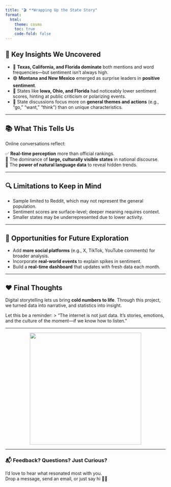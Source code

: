```yaml
---
title: "🎬 **Wrapping Up the State Story"
format:
  html:
    theme: cosmo
    toc: true
    code-fold: false
---
```


## 🧠 **Key Insights We Uncovered**

- 🌟 **Texas, California, and Florida dominate** both mentions and word frequencies—but sentiment isn’t always high.
- 🟢 **Montana and New Mexico** emerged as surprise leaders in **positive sentiment**.
- 🔴 States like **Iowa, Ohio, and Florida** had noticeably lower sentiment scores, hinting at public criticism or polarizing events.
- 🧭 State discussions focus more on **general themes and actions** (e.g., “go,” “want,” “think”) than on unique characteristics.

---

## 📚 **What This Tells Us**
Online conversations reflect: <br>

✅ **Real-time perception** more than official rankings. <br>
🧱 The dominance of **large, culturally visible states** in national discourse. <br>
🤖 The **power of natural language data** to reveal hidden trends. <br>

---

## 🔍 **Limitations to Keep in Mind**
- Sample limited to Reddit, which may not represent the general population.
- Sentiment scores are surface-level; deeper meaning requires context.
- Smaller states may be underrepresented due to lower activity.

---

## 🔄 **Opportunities for Future Exploration**
- Add **more social platforms** (e.g., X, TikTok, YouTube comments) for broader analysis.
- Incorporate **real-world events** to explain spikes in sentiment.
- Build a **real-time dashboard** that updates with fresh data each month.

---

## ❤️ **Final Thoughts**
Digital storytelling lets us bring **cold numbers to life**. Through this project, we turned data into narrative, and statistics into insight.

Let this be a reminder:
> “The internet is not just data. It’s stories, emotions, and the culture of the moment—if we know how to listen.”

---

<p align="center">
  <img src="https://media2.giphy.com/media/v1.Y2lkPTc5MGI3NjExemY2bzdjcmlwYmZrYXBiY3F6dTEwd25xb2prdjN0cmltbTd1cnA2dSZlcD12MV9pbnRlcm5hbF9naWZfYnlfaWQmY3Q9Zw/IoQETeY2ue5bi/giphy.gif" width="350"/>
</p>

---

### 📬 **Feedback? Questions? Just Curious?**
I’d love to hear what resonated most with you.  
Drop a message, send an email, or just say hi 👋🏼